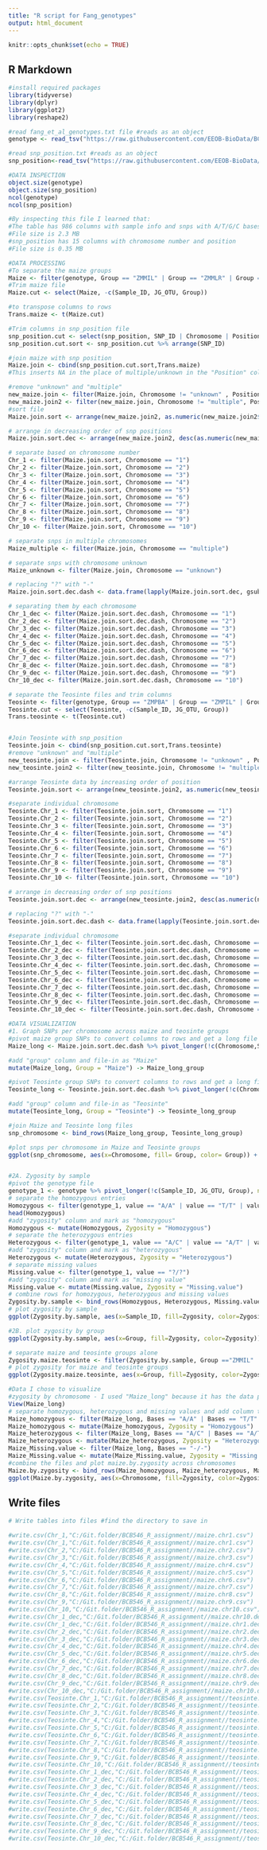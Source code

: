 ```yaml
---
title: "R script for Fang_genotypes"
output: html_document
---
```


```r
knitr::opts_chunk$set(echo = TRUE)
```

## R Markdown


```r
#install required packages
library(tidyverse)
library(dplyr)
library(ggplot2)
library(reshape2)

#read fang_et_al_genotypes.txt file #reads as an object
genotype <- read_tsv("https://raw.githubusercontent.com/EEOB-BioData/BCB546-Spring2022/main/assignments/UNIX_Assignment/fang_et_al_genotypes.txt")

#read snp_position.txt #reads as an object
snp_position<-read_tsv("https://raw.githubusercontent.com/EEOB-BioData/BCB546-Spring2022/main/assignments/UNIX_Assignment/snp_position.txt")

#DATA INSPECTION
object.size(genotype)
object.size(snp_position)
ncol(genotype)
ncol(snp_position)

#By inspecting this file I learned that:
#The table has 986 columns with sample info and snps with A/T/G/C bases
#File size is 2.3 MB
#snp_position has 15 columns with chromosome number and position
#File size is 0.35 MB

#DATA PROCESSING
#To separate the maize groups
Maize <- filter(genotype, Group == "ZMMIL" | Group == "ZMMLR" | Group == "ZMMMR")
#Trim maize file
Maize.cut <- select(Maize, -c(Sample_ID, JG_OTU, Group))

#to transpose columns to rows
Trans.maize <- t(Maize.cut)

#Trim columns in snp_position file
snp_position.cut <- select(snp_position, SNP_ID | Chromosome | Position)
snp_position.cut.sort <- snp_position.cut %>% arrange(SNP_ID)

#join maize with snp position
Maize.join <- cbind(snp_position.cut.sort,Trans.maize)
#This inserts NA in the place of multiple/unknown in the "Position" column

#remove "unknown" and "multiple"
new_maize.join <- filter(Maize.join, Chromosome != "unknown" , Position != "unknown")
new_maize.join2 <- filter(new_maize.join, Chromosome != "multiple", Position != "multiple")
#sort file
Maize.join.sort <- arrange(new_maize.join2, as.numeric(new_maize.join2$Position))

# arrange in decreasing order of snp positions
Maize.join.sort.dec <- arrange(new_maize.join2, desc(as.numeric(new_maize.join2$Position)))

# separate based on chromosome number
Chr_1 <- filter(Maize.join.sort, Chromosome == "1")
Chr_2 <- filter(Maize.join.sort, Chromosome == "2")
Chr_3 <- filter(Maize.join.sort, Chromosome == "3")
Chr_4 <- filter(Maize.join.sort, Chromosome == "4")
Chr_5 <- filter(Maize.join.sort, Chromosome == "5")
Chr_6 <- filter(Maize.join.sort, Chromosome == "6")
Chr_7 <- filter(Maize.join.sort, Chromosome == "7")
Chr_8 <- filter(Maize.join.sort, Chromosome == "8")
Chr_9 <- filter(Maize.join.sort, Chromosome == "9")
Chr_10 <- filter(Maize.join.sort, Chromosome == "10")

# separate snps in multiple chromosomes
Maize_multiple <- filter(Maize.join, Chromosome == "multiple")

# separate snps with chromosome unknown
Maize_unknown <- filter(Maize.join, Chromosome == "unknown")

# replacing "?" with "-"
Maize.join.sort.dec.dash <- data.frame(lapply(Maize.join.sort.dec, gsub, pattern = "[?]", replacement = "-"))

# separating them by each chromosome
Chr_1_dec <- filter(Maize.join.sort.dec.dash, Chromosome == "1")
Chr_2_dec <- filter(Maize.join.sort.dec.dash, Chromosome == "2")
Chr_3_dec <- filter(Maize.join.sort.dec.dash, Chromosome == "3")
Chr_4_dec <- filter(Maize.join.sort.dec.dash, Chromosome == "4")
Chr_5_dec <- filter(Maize.join.sort.dec.dash, Chromosome == "5")
Chr_6_dec <- filter(Maize.join.sort.dec.dash, Chromosome == "6")
Chr_7_dec <- filter(Maize.join.sort.dec.dash, Chromosome == "7")
Chr_8_dec <- filter(Maize.join.sort.dec.dash, Chromosome == "8")
Chr_9_dec <- filter(Maize.join.sort.dec.dash, Chromosome == "9")
Chr_10_dec <- filter(Maize.join.sort.dec.dash, Chromosome == "10")

# separate the Teosinte files and trim columns
Teosinte <- filter(genotype, Group == "ZMPBA" | Group == "ZMPIL" | Group == "ZMPJA")
Teosinte.cut <- select(Teosinte, -c(Sample_ID, JG_OTU, Group))
Trans.teosinte <- t(Teosinte.cut)


#Join Teosinte with snp_position
Teosinte.join <- cbind(snp_position.cut.sort,Trans.teosinte)
#remove "unknown" and "multiple"
new_teosinte.join <- filter(Teosinte.join, Chromosome != "unknown" , Position != "unknown")
new_teosinte.join2 <- filter(new_teosinte.join, Chromosome != "multiple", Position != "multiple")

#arrange Teosinte data by increasing order of position
Teosinte.join.sort <- arrange(new_teosinte.join2, as.numeric(new_teosinte.join2$Position))

#separate individual chromosome
Teosinte.Chr_1 <- filter(Teosinte.join.sort, Chromosome == "1")
Teosinte.Chr_2 <- filter(Teosinte.join.sort, Chromosome == "2")
Teosinte.Chr_3 <- filter(Teosinte.join.sort, Chromosome == "3")
Teosinte.Chr_4 <- filter(Teosinte.join.sort, Chromosome == "4")
Teosinte.Chr_5 <- filter(Teosinte.join.sort, Chromosome == "5")
Teosinte.Chr_6 <- filter(Teosinte.join.sort, Chromosome == "6")
Teosinte.Chr_7 <- filter(Teosinte.join.sort, Chromosome == "7")
Teosinte.Chr_8 <- filter(Teosinte.join.sort, Chromosome == "8")
Teosinte.Chr_9 <- filter(Teosinte.join.sort, Chromosome == "9")
Teosinte.Chr_10 <- filter(Teosinte.join.sort, Chromosome == "10")

# arrange in decreasing order of snp positions
Teosinte.join.sort.dec <- arrange(new_teosinte.join2, desc(as.numeric(new_teosinte.join2$Position)))

# replacing "?" with "-"
Teosinte.join.sort.dec.dash <- data.frame(lapply(Teosinte.join.sort.dec, gsub, pattern = "[?]", replacement = "-"))

#separate individual chromosome
Teosinte.Chr_1_dec <- filter(Teosinte.join.sort.dec.dash, Chromosome == "1")
Teosinte.Chr_2_dec <- filter(Teosinte.join.sort.dec.dash, Chromosome == "2")
Teosinte.Chr_3_dec <- filter(Teosinte.join.sort.dec.dash, Chromosome == "3")
Teosinte.Chr_4_dec <- filter(Teosinte.join.sort.dec.dash, Chromosome == "4")
Teosinte.Chr_5_dec <- filter(Teosinte.join.sort.dec.dash, Chromosome == "5")
Teosinte.Chr_6_dec <- filter(Teosinte.join.sort.dec.dash, Chromosome == "6")
Teosinte.Chr_7_dec <- filter(Teosinte.join.sort.dec.dash, Chromosome == "7")
Teosinte.Chr_8_dec <- filter(Teosinte.join.sort.dec.dash, Chromosome == "8")
Teosinte.Chr_9_dec <- filter(Teosinte.join.sort.dec.dash, Chromosome == "9")
Teosinte.Chr_10_dec <- filter(Teosinte.join.sort.dec.dash, Chromosome == "10")

#DATA VISUALIZATION
#1. Graph SNPs per chromosome across maize and teosinte groups
#pivot maize group SNPs to convert columns to rows and get a long file
Maize_long <- Maize.join.sort.dec.dash %>% pivot_longer(!c(Chromosome,SNP_ID,Position), names_to= "S.No" , values_to= "Bases" )%>%  {.}

#add "group" column and file-in as "Maize"
mutate(Maize_long, Group = "Maize") -> Maize_long_group

#pivot Teosinte group SNPs to convert columns to rows and get a long file
Teosinte_long <- Teosinte.join.sort.dec.dash %>% pivot_longer(!c(Chromosome,SNP_ID,Position), names_to= "S.No" , values_to= "Bases" )%>%  {.}

#add "group" column and file-in as "Teosinte"
mutate(Teosinte_long, Group = "Teosinte") -> Teosinte_long_group

#join Maize and Teosinte long files
snp_chromosome <- bind_rows(Maize_long_group, Teosinte_long_group)

#plot snps per chromosome in Maize and Teosinte groups
ggplot(snp_chromosome, aes(x=Chromosome, fill= Group, color= Group)) + geom_bar(bins=10, position = "dodge")


#2A. Zygosity by sample
#pivot the genotype file
genotype_1 <- genotype %>% pivot_longer(!c(Sample_ID, JG_OTU, Group), names_to="SNP_ID", values_to= "value")
# separate the homozygous entries 
Homozygous <- filter(genotype_1, value == "A/A" | value == "T/T" | value == "G/G" | value == "C/C")
head(Homozygous)
#add "zygosity" column and mark as "homozygous"
Homozygous <- mutate(Homozygous, Zygosity = "Homozygous")
# separate the heterozygous entries
Heterozygous <- filter(genotype_1, value == "A/C" | value == "A/T" | value == "A/G" | value == "C/A" | value == "C/T" | value == "C/G" | value == "G/A" | value == "G/C" | value == "G/T" | value == "T/A" | value == "T/C" | value == "T/G")
#add "zygosity" column and mark as "heterozygous"
Heterozygous <- mutate(Heterozygous, Zygosity = "Heterozygous")
# separate missing values
Missing.value <- filter(genotype_1, value == "?/?")
#add "zygosity" column and mark as "missing value"
Missing.value <- mutate(Missing.value, Zygosity = "Missing.value")
# combine rows for homozygous, heterozygous and missing values
Zygosity.by.sample <- bind_rows(Homozygous, Heterozygous, Missing.value)
# plot zygosity by sample
ggplot(Zygosity.by.sample, aes(x=Sample_ID, fill=Zygosity, color=Zygosity)) + geom_bar(bins=12, position = "dodge")

#2B. plot zygosity by group
ggplot(Zygosity.by.sample, aes(x=Group, fill=Zygosity, color=Zygosity)) + geom_bar(bins=12, position = "dodge")

# separate maize and teosinte groups alone
Zygosity.maize.teosinte <- filter(Zygosity.by.sample, Group =="ZMMIL" | Group == "ZMMMR" | Group == "ZMMLR" | Group == "ZMPBA" | Group == "ZMPIL" | Group == "ZMPJA")
# plot zygosity for maize and teosinte groups
ggplot(Zygosity.maize.teosinte, aes(x=Group, fill=Zygosity, color=Zygosity)) + geom_bar(bins=12, position = "dodge")

#Data I chose to visualize
#zygosity by chromosome - I used "Maize_long" because it has the data pivoted and ready to be named as per zygosity
View(Maize_long)
# separate homozygous, heterozygous and missing values and add column to label them
Maize_homozygous <- filter(Maize_long, Bases == "A/A" | Bases == "T/T" | Bases == "G/G" | Bases == "C/C")
Maize_homozygous <- mutate(Maize_homozygous, Zygosity = "Homozygous")
Maize_heterozygous <- filter(Maize_long, Bases == "A/C" | Bases == "A/T" | Bases == "A/G" | Bases == "C/A" | Bases == "C/T" | Bases == "C/G" | Bases == "G/A" | Bases == "G/C" | Bases == "G/T" | Bases == "T/A" | Bases == "T/C" | Bases == "T/G")
Maize_heterozygous <- mutate(Maize_heterozygous, Zygosity = "Heterozygous")
Maize_Missing.value <- filter(Maize_long, Bases == "-/-")
Maize_Missing.value <- mutate(Maize_Missing.value, Zygosity = "Missing.value")
#combine the files and plot maize.by.zygosity across chromosomes
Maize.by.zygosity <- bind_rows(Maize_homozygous, Maize_heterozygous, Maize_Missing.value)
ggplot(Maize.by.zygosity, aes(x=Chromosome, fill=Zygosity, color=Zygosity)) + geom_bar(bins=12, position = "dodge")
```

## Write files 


```r
# Write tables into files #find the directory to save in

#write.csv(Chr_1,"C:/Git.folder/BCB546_R_assignment//maize.chr1.csv")
#write.csv(Chr_1,"C:/Git.folder/BCB546_R_assignment//maize.chr1.csv")
#write.csv(Chr_2,"C:/Git.folder/BCB546_R_assignment//maize.chr2.csv")
#write.csv(Chr_3,"C:/Git.folder/BCB546_R_assignment//maize.chr3.csv")
#write.csv(Chr_4,"C:/Git.folder/BCB546_R_assignment//maize.chr4.csv")
#write.csv(Chr_5,"C:/Git.folder/BCB546_R_assignment//maize.chr5.csv")
#write.csv(Chr_6,"C:/Git.folder/BCB546_R_assignment//maize.chr6.csv")
#write.csv(Chr_7,"C:/Git.folder/BCB546_R_assignment//maize.chr7.csv")
#write.csv(Chr_8,"C:/Git.folder/BCB546_R_assignment//maize.chr8.csv")
#write.csv(Chr_9,"C:/Git.folder/BCB546_R_assignment//maize.chr9.csv")
#write.csv(Chr_10,"C:/Git.folder/BCB546_R_assignment//maize.chr10.csv")
#write.csv(Chr_1_dec,"C:/Git.folder/BCB546_R_assignment//maize.chr10.dec.csv")
#write.csv(Chr_1_dec,"C:/Git.folder/BCB546_R_assignment//maize.chr1.dec.csv")
#write.csv(Chr_2_dec,"C:/Git.folder/BCB546_R_assignment//maize.chr2.dec.csv")
#write.csv(Chr_3_dec,"C:/Git.folder/BCB546_R_assignment//maize.chr3.dec.csv")
#write.csv(Chr_4_dec,"C:/Git.folder/BCB546_R_assignment//maize.chr4.dec.csv")
#write.csv(Chr_5_dec,"C:/Git.folder/BCB546_R_assignment//maize.chr5.dec.csv")
#write.csv(Chr_6_dec,"C:/Git.folder/BCB546_R_assignment//maize.chr6.dec.csv")
#write.csv(Chr_7_dec,"C:/Git.folder/BCB546_R_assignment//maize.chr7.dec.csv")
#write.csv(Chr_8_dec,"C:/Git.folder/BCB546_R_assignment//maize.chr8.dec.csv")
#write.csv(Chr_9_dec,"C:/Git.folder/BCB546_R_assignment//maize.chr9.dec.csv")
#write.csv(Chr_10_dec,"C:/Git.folder/BCB546_R_assignment//maize.chr10.dec.csv")
#write.csv(Teosinte.Chr_1,"C:/Git.folder/BCB546_R_assignment//teosinte.chr1.csv")
#write.csv(Teosinte.Chr_2,"C:/Git.folder/BCB546_R_assignment//teosinte.chr2.csv")
#write.csv(Teosinte.Chr_3,"C:/Git.folder/BCB546_R_assignment//teosinte.chr3.csv")
#write.csv(Teosinte.Chr_4,"C:/Git.folder/BCB546_R_assignment//teosinte.chr4.csv")
#write.csv(Teosinte.Chr_5,"C:/Git.folder/BCB546_R_assignment//teosinte.chr5.csv")
#write.csv(Teosinte.Chr_6,"C:/Git.folder/BCB546_R_assignment//teosinte.chr6.csv")
#write.csv(Teosinte.Chr_7,"C:/Git.folder/BCB546_R_assignment//teosinte.chr7.csv")
#write.csv(Teosinte.Chr_8,"C:/Git.folder/BCB546_R_assignment//teosinte.chr8.csv")
#write.csv(Teosinte.Chr_9,"C:/Git.folder/BCB546_R_assignment//teosinte.chr9.csv")
#write.csv(Teosinte.Chr_10,"C:/Git.folder/BCB546_R_assignment//teosinte.chr10.csv")
#write.csv(Teosinte.Chr_1_dec,"C:/Git.folder/BCB546_R_assignment//teosinte.chr1.dec.csv")
#write.csv(Teosinte.Chr_2_dec,"C:/Git.folder/BCB546_R_assignment//teosinte.chr2.dec.csv")
#write.csv(Teosinte.Chr_3_dec,"C:/Git.folder/BCB546_R_assignment//teosinte.chr3.dec.csv")
#write.csv(Teosinte.Chr_4_dec,"C:/Git.folder/BCB546_R_assignment//teosinte.chr4.dec.csv")
#write.csv(Teosinte.Chr_5_dec,"C:/Git.folder/BCB546_R_assignment//teosinte.chr5.dec.csv")
#write.csv(Teosinte.Chr_6_dec,"C:/Git.folder/BCB546_R_assignment//teosinte.chr6.dec.csv")
#write.csv(Teosinte.Chr_7_dec,"C:/Git.folder/BCB546_R_assignment//teosinte.chr7.dec.csv")
#write.csv(Teosinte.Chr_8_dec,"C:/Git.folder/BCB546_R_assignment//teosinte.chr8.dec.csv")
#write.csv(Teosinte.Chr_9_dec,"C:/Git.folder/BCB546_R_assignment//teosinte.chr9.dec.csv")
#write.csv(Teosinte.Chr_10_dec,"C:/Git.folder/BCB546_R_assignment//teosinte.chr10.dec.csv")
```


